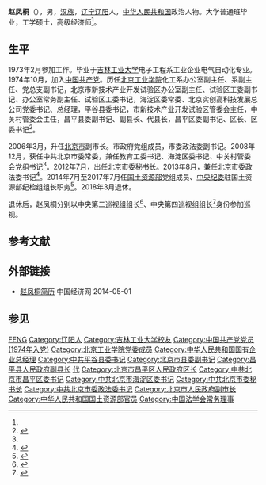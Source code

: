 '''赵凤桐'''（{{bd|1954年|12月|}}），男，[[汉族|汉族]]，[[辽宁|辽宁]][[辽阳县|辽阳]]人，[[中华人民共和国|中华人民共和国]]政治人物。大学普通班毕业，工学硕士，高级经济师<ref name=a1/>。

== 生平 ==
1973年2月参加工作。毕业于[[吉林工业大学|吉林工业大学]]电子工程系工业企业电气自动化专业。1974年10月，加入[[中国共产党|中国共产党]]。历任[[北京工业学院|北京工业学院]]化工系办公室副主任、系副主任、党总支副书记，北京市新技术产业开发试验区办公室副主任、试验区工委副书记、办公室常务副主任、试验区工委书记，海淀区委常委、北京实创高科技发展总公司党委书记、总经理，平谷县委书记，市新技术产业开发试验区管委会主任，中关村管委会主任，昌平县委副书记、副县长、代县长，昌平区委副书记、区长、区委书记<ref name="a1">{{Cite web|url=http://news.sohu.com/20120703/n347189790.shtml|title=赵凤桐同志简历|accessdate=2021-05-21|author=|date=2012-07-03|work=责任编辑：UN911|publisher=搜狐网，来源：千龙网|quote=|language=Zh-hans|archive-date=2021-05-20|archive-url=https://web.archive.org/web/20210520184633/http://news.sohu.com/20120703/n347189790.shtml|dead-url=no}}</ref>。

2006年3月，升任[[北京市|北京市]]副市长。市政府党组成员，市委政法委副书记。2008年12月，获任中共北京市委常委，兼任教育工委书记、海淀区委书记、中关村管委会党组书记<ref name=a1/>。2012年7月，出任北京市委秘书长。2013年8月，兼任北京市委政法委书记<ref>{{cite news|title=赵凤桐任北京市委政法委书记|url=http://news.xinhuanet.com/renshi/2013-08/07/c_125128453.htm|accessdate=2013-10-27|newspaper=新华网|deadurl=yes|archiveurl=https://web.archive.org/web/20131008042225/http://news.xinhuanet.com/renshi/2013-08/07/c_125128453.htm|archivedate=2013-10-08}}</ref>。2014年7月至2017年7月任[[国土资源部|国土资源部]]党组成员、[[中央纪委|中央纪委]]驻国土资源部纪检组组长职务<ref>{{Cite web |url=http://news.163.com/14/0722/19/A1PJ2C1P0001124J.html |title=原北京市委常委赵凤桐调任国土部 |access-date=2014-07-22 |archive-url=https://web.archive.org/web/20140722202052/http://news.163.com/14/0722/19/A1PJ2C1P0001124J.html |archive-date=2014-07-22 |dead-url=yes }}</ref>。2018年3月退休。

退休后，赵凤桐分别以中央第二巡视组组长<ref>{{Cite news |url=http://www.audit.gov.cn/n9/n1025/n1028/c85034/content.html |title=中央第二巡视组专项巡视审计署党组工作动员会召开 |date=2016-07-03 |work=中华人民共和国审计署 |accessdate=2021-02-18}}</ref>、中央第四巡视组组长<ref>{{Cite news |url=http://www.moj.gov.cn/news/content/2020-08/23/zfyw_3254654.html |title=中央第四巡视组向中央政法委机关反馈巡视情况 |date=2020-08-23 |work=中华人民共和国司法部 |accessdate=2021-02-18 |archive-date=2020-09-24 |archive-url=https://web.archive.org/web/20200924020818/http://www.moj.gov.cn/news/content/2020-08/23/zfyw_3254654.html |dead-url=no }}</ref>身份参加巡视。

== 参考文献 ==
{{reflist}}

== 外部链接 ==
* [http://www.ce.cn/xwzx/gnsz/szyw/201207/04/t20120704_23460570.shtml 赵凤桐简历]{{Wayback|url=http://www.ce.cn/xwzx/gnsz/szyw/201207/04/t20120704_23460570.shtml |date=20150923230539 }} 中国经济网 2014-05-01

==参见==
{{start box}}
{{s-ppo|cpc}}
{{s-before|[[谭维克|谭维克]]}}
{{s-title|[[中国共产党北京市海淀区委员会|中国共产党北京市海淀区委员会]]书记|2009年11月－2012年4月}}
{{s-after|[[隋振江|隋振江]]}}
{{s-before|[[李士祥|李士祥]]}}
{{s-title|[[中国共产党北京市委员会|中国共产党北京市委员会]]秘书长|2012年7月－2014年7月}}
{{s-after|[[张工_(1961年)|张工]]}}
{{s-before|[[吉林_(人物)|吉林]]}}
{{s-title|[[中国共产党北京市委员会|中国共产党北京市委员会]]政法委员会书记|2013年8月－2014年7月}}
{{s-after|[[杨晓超|杨晓超]]}}
{{s-before|白宗全}}
{{s-title|[[中国共产党北京市昌平区委员会|中国共产党北京市昌平区委员会]]书记|2001年12月－2006年3月}}
{{s-after|[[佟根柱|佟根柱]]}}
{{s-gov|prc}}
{{s-before|[[李士祥|李士祥]]}}
{{s-title|[[北京市昌平区人民政府|北京市昌平区人民政府]]区长|1999年12月－2001年12月}}
{{s-after|[[佟根柱|佟根柱]]}}
{{end box}}

{{Navboxes 
| title  = 赵凤桐在[[中国法学会|中国法学会]]的职务
| list1  =
{{中国法学会第七届理事会}}
}}

{{Authority control}}
{{DEFAULTSORT:Zhao赵}}
[[Category:赵姓|FENG]]
[[Category:辽阳人|Category:辽阳人]]
[[Category:吉林工业大学校友|Category:吉林工业大学校友]]
[[Category:中国共产党党员_(1974年入党)|Category:中国共产党党员 (1974年入党)]]
[[Category:北京工业学院党委成员|Category:北京工业学院党委成员]]
[[Category:中华人民共和国国有企业总经理|Category:中华人民共和国国有企业总经理]]
[[Category:中共平谷县委书记|Category:中共平谷县委书记]]
[[Category:北京市县委副书记|Category:北京市县委副书记]]
[[Category:昌平县人民政府副县长|Category:昌平县人民政府副县长]]
[[Category:昌平县人民政府县长|代]]
[[Category:北京市昌平区人民政府区长|Category:北京市昌平区人民政府区长]]
[[Category:中共北京市昌平区委书记|Category:中共北京市昌平区委书记]]
[[Category:中共北京市海淀区委书记|Category:中共北京市海淀区委书记]]
[[Category:中共北京市委秘书长|Category:中共北京市委秘书长]]
[[Category:中共北京市委政法委书记|Category:中共北京市委政法委书记]]
[[Category:北京市人民政府副市长|Category:北京市人民政府副市长]]
[[Category:中华人民共和国国土资源部官员|Category:中华人民共和国国土资源部官员]]
[[Category:中国法学会常务理事|Category:中国法学会常务理事]]